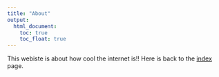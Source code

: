 ```yaml
---
title: "About"
output: 
  html_document:
    toc: true
    toc_float: true
---
```


This webiste is about how cool the internet is!!
Here is back to the [index](index.html) page.